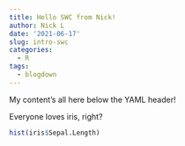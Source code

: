 ```yaml
---
title: Hello SWC from Nick!
author: Nick L
date: '2021-06-17'
slug: intro-swc
categories:
  - R
tags:
  - blogdown
---
```

My content's all here below the YAML header!

Everyone loves iris, right?
```r
hist(iris$Sepal.Length)
```